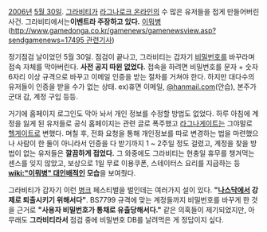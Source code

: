 [[2006년]] [[5월 30일]]. [[그라비티]]가 [[라그나로크 온라인]]의 수 많은 유저들을 접게 만들어버린 사건.
그라비티에서는''' 이벤트라 주장하고 있다.''' [[이뭐병]] ([[http://www.gamedonga.co.kr/gamenews/gamenewsview.asp?sendgamenews=17495 관련기사]])

정기점검 날이었던 5월 30일. 점검이 끝나고, 그라비티는 갑자기 [[비밀번호]]를 바꾸라며 접속 자체를 막아버린다. '''사전 공지 따윈 없었다.''' 접속을 하려면 비밀번호를 문자 + 숫자 6자리 이상 규격으로 바꾸고 이메일 인증을 받는 절차를 거쳐야 한다. 
하지만 대다수의 유저들이 인증을 받을 수가 없는 상태.
ex)휴면 이메일, [[Daum#s-2.2.1|@hanmail.com]](안습), 본주가 군대 감, 계정 구입 등등.

거기에 홈페이지 로그인도 막아 놔서 개인 정보를 수정할 방법도 없었다. 하루 아침에 계정을 잃게 된 유저들로 공식 홈페이지는 관련 글로 폭주했고 [[라그나게이트]]는 그야말로 [[헬게이트]]로 변했다. 
며칠 후, 전화 요청을 통해 개인정보를 따로 변경하는 법을 마련했으나 사람이 한 둘이 아니라서 인증을 다 받기까지 1 ~ 2주일 정도 걸렸고, 계정을 찾을 방법이 없는 유저들은 '''깔끔하게 접었다.''' 그 와중에도 그라비티는 현충일 휴무를 챙겨먹는 센스를 잊지 않았고, 보상으로 1일 무료 이용쿠폰, 스테이터스 요리를 지급하는 등''' [[wiki:"이뭐병" 대인배]]적인 모습'''을 보여줬다.

그라비티가 갑자기 이런 [[병크]] 페스티벌을 벌인데는 여러가지 설이 있다. '''"[[나스닥]]에서 강제로 퇴출시키기 위해서다"'''. BS7799 규격에 맞는 계정들까지 비밀번호를 바꾸게 한 것을 근거로 '''"사용자 비밀번호가 통채로 유출당해서다."''' 같은 의혹들이 제기되었지만, 아무래도 '''그라비티라서''' 점검 중에 비밀번호 DB를 날려먹은 게 정답이지 싶다.

